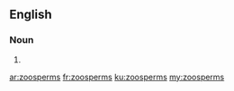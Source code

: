 {{also|zoösperms}}
==English==

===Noun===
{{head|en|noun plural form}}

# {{plural of|zoosperm|lang=en}}

[[ar:zoosperms]]
[[fr:zoosperms]]
[[ku:zoosperms]]
[[my:zoosperms]]